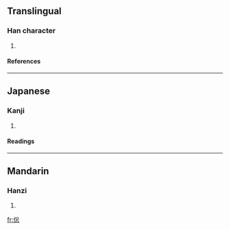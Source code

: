 ==Translingual==
===Han character===
{{Han char|rn=9|rad=人|as=08|sn=10|four=|canj=人金戈心 (OCIP)}}
# {{defn|Han}}
====References====
{{Han ref|kx=0107.160|dkj=00757|dj=0228.010|hdz=10181.040|uh=500A|ud=20490}}
----
==Japanese==
===Kanji===
{{ja-kanji|grade=|rs=人08}}
# {{defn|Japanese}}
====Readings====
{{ja-readings|on=[[そう]] (sō), [[す]] (su)|kun=[[くるしむ]] (kurushimu)}}
----
==Mandarin==
===Hanzi===
{{cmn-hanzi|pin=[[zòng]] ([[zong4]])|wg=tsung<sup>4</sup>}}
# {{defn|Mandarin}}

[[fr:倊]]